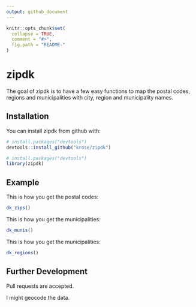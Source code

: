 ```yaml
---
output: github_document
---
```


<!-- README.md is generated from README.Rmd. Please edit that file -->

```r
knitr::opts_chunk$set(
  collapse = TRUE,
  comment = "#>",
  fig.path = "README-"
)
```

# zipdk

The goal of zipdk is to have a few easy functions to map the postal codes, regions and municipalities with city, region and municipality names.

## Installation

You can install zipdk from github with:

```r
# install.packages("devtools")
devtools::install_github("krose/zipdk")
```

```r
# install.packages("devtools")
library(zipdk)
```


## Example

This is how you get the postal codes:

```r

dk_zips()

```

This is how you get the municipalities:

```r

dk_munis()

```

This is how you get the municipalities:

```r

dk_regions()

```

## Further Development

Pull requests are accepted.

I might geocode the data.
